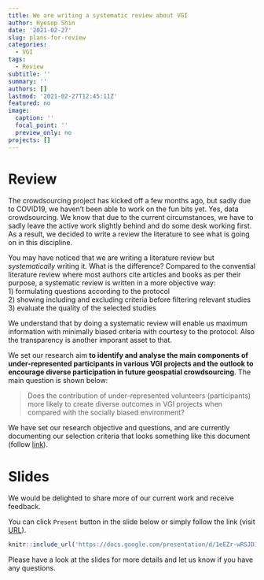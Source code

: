 ```yaml
---
title: We are writing a systematic review about VGI
author: Hyesop Shin
date: '2021-02-27'
slug: plans-for-review
categories:
  - VGI
tags:
  - Review
subtitle: ''
summary: ''
authors: []
lastmod: '2021-02-27T12:45:11Z'
featured: no
image:
  caption: ''
  focal_point: ''
  preview_only: no
projects: []
---
```


# Review
The crowdsourcing project has kicked off a few months ago, but sadly due to COVID19, we haven't been able to work on the fun bits yet. Yes, data crowdsourcing. We know that due to the current circumstances, we have to sadly leave the active work slightly behind and do some desk working first. As a result, we decided to write a review the literature to see what is going on in this discipline.

You may have noticed that we are writing a literature review but *systematically* writing it. What is the difference? Compared to the convential literature review where most authors cite articles and books as per their purpose, a systematic review is written in a more objective way: <br> 
1) formulating questions according to the protocol <br> 
2) showing including and excluding criteria before filtering relevant studies <br> 
3) evaluate the quality of the selected studies 

We understand that by doing a systematic review will enable us maximum information with minimally biased criteria with courtesy to the protocol. Also the transparency is another imporant asset to that.

We set our research aim **to identify and analyse the main components of under-represented participants in various VGI projects and the outlook to encourage diverse participation in future geospatial crowdsourcing**. The main question is shown below:

> Does the contribution of under-represented volunteers (participants) more likely to create diverse outcomes in VGI projects when compared with the socially biased environment?


We have set our research objective and questions, and are currently documenting our selection criteria that looks something like this document (follow [link](https://onlinelibrary.wiley.com/doi/pdf/10.1002/9781444316544.app1)).


# Slides
We would be delighted to share more of our current work and receive feedback.

You can click `Present` button in the slide below or simply follow the link (visit [URL](https://docs.google.com/presentation/d/1eEZr-wRSJD1rj31ifno-gVcDnJIfBMmHdUtj7ZWEi9c/view?usp=sharing)).


```r
knitr::include_url('https://docs.google.com/presentation/d/1eEZr-wRSJD1rj31ifno-gVcDnJIfBMmHdUtj7ZWEi9c/view?usp=sharing')
```
Please have a look at the slides for more details and let us know if you have any questions.
